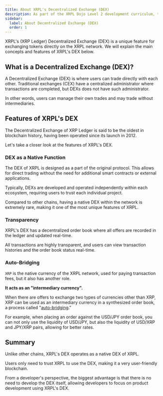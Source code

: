 ```yaml
---
title: About XRPL's Decentralized Exchange (DEX)
description: As part of the XRPL Dojo Level 2 development curriculum, this section introduces the overview of the XRPL (XRP Ledger) Decentralized Exchange (DEX).
sidebar:
  label: About Decentralized Exchange (DEX)
  order: 1
---
```


XRPL's (XRP Ledger) Decentralized Exchange (DEX) is a unique feature for exchanging tokens directly on the XRPL network. We will explain the main concepts and features of XRPL's DEX below.

## What is a Decentralized Exchange (DEX)?

A Decentralized Exchange (DEX) is where users can trade directly with each other. Traditional exchanges (CEX) have a centralized administrator where transactions are completed, but DEXs does not have such administrator.

In other words, users can manage their own trades and may trade without intermediaries.

## Features of XRPL's DEX

The Decentralized Exchange of XRP Ledger is said to be the oldest in blockchain history, having been operated since its launch in 2012.

Let's take a closer look at the features of XRPL's DEX.

### DEX as a Native Function

The DEX of XRPL is designed as a part of the original protocol. This allows for direct trading without the need for additional smart contracts or external applications.

Typically, DEXs are developed and operated independently within each ecosystem, requiring users to trust each individual project.

Compared to other chains, having a native DEX within the network is extremely rare, making it one of the most unique features of XRPL.

### Transparency

XRPL's DEX has a decentralized order book where all offers are recorded in the ledger and updated real-time.

All transactions are highly transparent, and users can view transaction histories and the order book status real-time.

### Auto-Bridging

`XRP` is the native currency of the XRPL network, used for paying transaction fees, but it also has another role.

**It acts as an "intermediary currency".**

When there are offers to exchange two types of currencies other than XRP, XRP can be used as an intermediary currency in a synthesized order book, a process called "[auto-bridging](https://xrpl.org/ja/docs/concepts/tokens/decentralized-exchange/autobridging/)."

For example, when placing an order against the USD/JPY order book, you can not only use the liquidity of USD/JPY, but also the liquidity of USD/XRP and JPY/XRP pairs, allowing for better rates.

## Summary

Unlike other chains, XRPL's DEX operates as a native DEX of XRPL.

Users only need to trust XRPL to use the DEX, making it a very user-friendly blockchain.

From a developer's perspective, the biggest advantage is that there is no need to develop the DEX itself, allowing developers to focus on product development using XRPL's DEX.